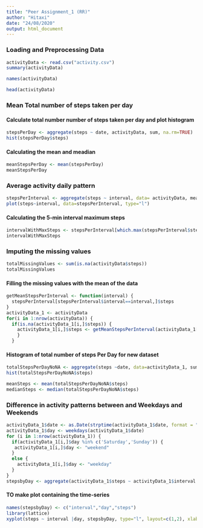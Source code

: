 ---
title: "Peer Assignment_1 (RR)"
author: "Hitaxi"
date: "24/08/2020"
output: html_document
---

### Loading and Preprocessing Data

```{r, cache=TRUE}
activityData <- read.csv("activity.csv")
summary(activityData)

```
```{r}
names(activityData)
```
```{r}
head(activityData)
```

### Mean Total number of steps taken per day
#### Calculate total number number of steps taken per day and plot histogram
```{r, cache=TRUE}
stepsPerDay <- aggregate(steps ~ date, activityData, sum, na.rm=TRUE)
hist(stepsPerDay$steps)
```
#### Calculating the mean and meadian 
```{r, cache=TRUE}
meanStepsPerDay <- mean(stepsPerDay)
meanStepsPerDay
```

### Average activity daily pattern
```{r, cache=TRUE}
stepsPerInterval <- aggregate(steps ~ interval, data= activityData, mean, na.rm=TRUE )
plot(steps~interval, data=stepsPerInterval, type="l")
```
#### Calculating the 5-min interval maximum steps
```{r, cache=TRUE}
intervalWithMaxSteps <- stepsPerInterval[which.max(stepsPerInterval$steps),]$interval
intervalWithMaxSteps
```
### Imputing the missing values
```{r, cache=TRUE}
totalMissingValues <- sum(is.na(activityData$steps))
totalMissingValues
```
#### Filling the missing values with the mean of the data
```{r, cache=TRUE}
getMeanStepsPerInterval <- function(interval) {
  stepsPerInterval[stepsPerInterval$interval==interval,]$steps
}
activityData_1 <- activityData
for(i in 1:nrow(activityData)) {
  if(is.na(activityData_1[i,]$steps)) {
    activityData_1[i,]$steps <- getMeanStepsPerInterval(activityData_1[i,]$interval)
    }
  }
```
#### Histogram of total number of steps Per Day for new dataset
```{r, cache=TRUE}
totalStepsPerDayNoNA <- aggregate(steps ~date, data=activityData_1, sum)
hist(totalStepsPerDayNoNA$steps)
```
```{r, cache=TRUE}
meanSteps <- mean(totalStepsPerDayNoNA$steps)
medianSteps <- median(totalStepsPerDayNoNA$steps)
```
### Difference in activity patterns between and Weekdays and Weekends
```{r, cache=TRUE}
activityData_1$date <- as.Date(strptime(activityData_1$date, format = "%Y-%m-%d"))
activityData_1$day <- weekdays(activityData_1$date)
for (i in 1:nrow(activityData_1)) {
  if(activityData_1[i,]$day %in% c('Saturday','Sunday')) {
   activityData_1[i,]$day <- "weekend"
  }
  else {
    activityData_1[i,]$day <- "weekday"
  }
}
stepsbyDay <- aggregate(activityData_1$steps ~ activityData_1$interval + activityData_1$day, activityData_1,mean)
```
#### TO make plot containing the time-series
```{r, cache=TRUE}
names(stepsbyDay) <- c("interval","day","steps")
library(lattice)
xyplot(steps ~ interval |day, stepsbyDay, type="l", layout=c(1,2), xlab="Interval", ylab="Number of steps")
```













